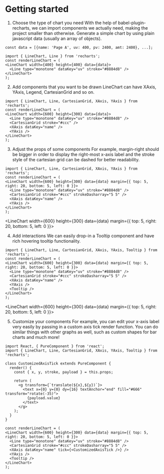 
# Getting started

1. Choose the type of chart you need
With the help of babel-plugin-recharts, we can import components we actually need, making the project smaller than otherwise.
Generate a simple chart by using plain javascript data (usually an array of objects).

```tsx
const data = [{name: 'Page A', uv: 400, pv: 2400, amt: 2400}, ...];
```

```tsx
import { LineChart, Line } from 'recharts';
const renderLineChart = (
<LineChart width={400} height={400} data={data}>
  <Line type="monotone" dataKey="uv" stroke="#8884d8" />
</LineChart>
);
```

<LineChart width={400} height={400} data={data}>
  <Line type="monotone" dataKey="uv" stroke="#8884d8" />
</LineChart>

2. Add components that you want to be drawn
LineChart can have XAxis, YAxis, Legend, CartesianGrid and so on.

```tsx
import { LineChart, Line, CartesianGrid, XAxis, YAxis } from 'recharts';
const renderLineChart = (
<LineChart width={600} height={300} data={data}>
  <Line type="monotone" dataKey="uv" stroke="#8884d8" />
  <CartesianGrid stroke="#ccc" />
  <XAxis dataKey="name" />
  <YAxis />
</LineChart>
);
```

<LineChart width={600} height={300} data={data}>
  <Line type="monotone" dataKey="uv" stroke="#8884d8" />
  <CartesianGrid stroke="#ccc" />
  <XAxis dataKey="name" />
  <YAxis />
</LineChart>

3. Adjust the props of some components
For example, margin-right should be bigger in order to display the right-most x-axis label and the stroke style of the cartesian grid can be dashed for better readability.

```tsx
import { LineChart, Line, CartesianGrid, XAxis, YAxis } from 'recharts';
const renderLineChart = (
<LineChart width={600} height={300} data={data} margin={{ top: 5, right: 20, bottom: 5, left: 0 }}>
  <Line type="monotone" dataKey="uv" stroke="#8884d8" />
  <CartesianGrid stroke="#ccc" strokeDasharray="5 5" />
  <XAxis dataKey="name" />
  <YAxis />
</LineChart>
);
```

<LineChart width={600} height={300} data={data} margin={{ top: 5, right: 20, bottom: 5, left: 0 }}>
  <Line type="monotone" dataKey="uv" stroke="#8884d8" />
  <CartesianGrid stroke="#ccc" strokeDasharray="5 5" />
  <XAxis dataKey="name" />
  <YAxis />
</LineChart>

4. Add interactions
We can easily drop-in a Tooltip component and have rich hovering tooltip functionality.

```tsx
import { LineChart, Line, CartesianGrid, XAxis, YAxis, Tooltip } from 'recharts';
const renderLineChart = (
<LineChart width={600} height={300} data={data} margin={{ top: 5, right: 20, bottom: 5, left: 0 }}>
  <Line type="monotone" dataKey="uv" stroke="#8884d8" />
  <CartesianGrid stroke="#ccc" strokeDasharray="5 5" />
  <XAxis dataKey="name" />
  <YAxis />
  <Tooltip />
</LineChart>
);
```

<LineChart width={600} height={300} data={data} margin={{ top: 5, right: 20, bottom: 5, left: 0 }}>
  <Line type="monotone" dataKey="uv" stroke="#8884d8" />
  <CartesianGrid stroke="#ccc" strokeDasharray="5 5" />
  <XAxis dataKey="name" />
  <YAxis />
  <Tooltip />
</LineChart>

5. Customize your components
For example, you can edit your x-axis label very easily by passing in a custom axis tick render function. You can do similar things with other graphs as well, such as custom shapes for bar charts and much more!

```tsx
import React, { PureComponent } from 'react';
import { LineChart, Line, CartesianGrid, XAxis, YAxis, Tooltip } from 'recharts';

class CustomizedAxisTick extends PureComponent {
  render() {
    const { x, y, stroke, payload } = this.props;

    return (
      <g transform={`translate(${x},${y})`}>
        <text x={0} y={0} dy={16} textAnchor="end" fill="#666" transform="rotate(-35)">
          {payload.value}
        </text>
      </g>
    );
  }
}

const renderLineChart = (
<LineChart width={600} height={300} data={data} margin={{ top: 5, right: 20, bottom: 5, left: 0 }}>
  <Line type="monotone" dataKey="uv" stroke="#8884d8" />
  <CartesianGrid stroke="#ccc" strokeDasharray="5 5" />
  <XAxis dataKey="name" tick={<CustomizedAxisTick />} />
  <YAxis />
  <Tooltip />
</LineChart>
);
```




